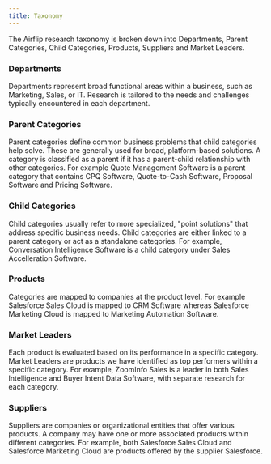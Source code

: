 ```yaml
---
title: Taxonomy
---
```


The Airflip research taxonomy is broken down into Departments, Parent Categories, Child Categories, Products, Suppliers and Market Leaders.

### Departments

Departments represent broad functional areas within a business, such as Marketing, Sales, or IT. Research is tailored to the needs and challenges typically encountered in each department.

### Parent Categories

Parent categories define common business problems that child categories help solve. These are generally used for broad, platform-based solutions. A category is classified as a parent if it has a parent-child relationship with other categories. For example Quote Management Software is a parent category that contains CPQ Software, Quote-to-Cash Software, Proposal Software and Pricing Software.

### Child Categories

Child categories usually refer to more specialized, "point solutions" that address specific business needs. Child categories are either linked to a parent category or act as a standalone categories. For example, Conversation Intelligence Software is a child category under Sales Accelleration Software.

### Products

Categories are mapped to companies at the product level. For example Salesforce Sales Cloud is mapped to CRM Software whereas Salesforce Marketing Cloud is mapped to Marketing Automation Software.

### Market Leaders

Each product is evaluated based on its performance in a specific category. Market Leaders are products we have identified as top performers within a specific category. For example, ZoomInfo Sales is a leader in both Sales Intelligence and Buyer Intent Data Software, with separate research for each category.

### Suppliers

Suppliers are companies or organizational entities that offer various products. A company may have one or more associated products within different categories. For example, both Salesforce Sales Cloud and Salesforce Marketing Cloud are products offered by the supplier Salesforce.
